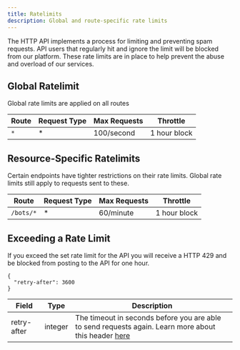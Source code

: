 ```yaml
---
title: Ratelimits
description: Global and route-specific rate limits
---
```


The HTTP API implements a process for limiting and preventing spam requests. API users that regularly hit and ignore the limit will be blocked from our platform. These rate limits are in place to help prevent the abuse and overload of our services.

## Global Ratelimit

Global rate limits are applied on all routes

| Route | Request Type | Max Requests | Throttle     |
| ----- | ------------ | ------------ | ------------ |
| `*`   | \*           | 100/second   | 1 hour block |

## Resource-Specific Ratelimits

Certain endpoints have tighter restrictions on their rate limits. Global rate limits still apply to requests sent to these.

| Route     | Request Type | Max Requests | Throttle     |
| --------- | ------------ | ------------ | ------------ |
| `/bots/*` | \*           | 60/minute    | 1 hour block |

## Exceeding a Rate Limit

If you exceed the set rate limit for the API you will receive a HTTP 429 and be blocked from posting to the API for one hour.

```json:title=HTTP%20429
{
  "retry-after": 3600
}
```

| Field       | Type    | Description                                                                                                                                                                   |
| ----------- | ------- | ----------------------------------------------------------------------------------------------------------------------------------------------------------------------------- |
| retry-after | integer | The timeout in seconds before you are able to send requests again. Learn more about this header [here](https://developer.mozilla.org/en-US/docs/Web/HTTP/Headers/Retry-After) |
